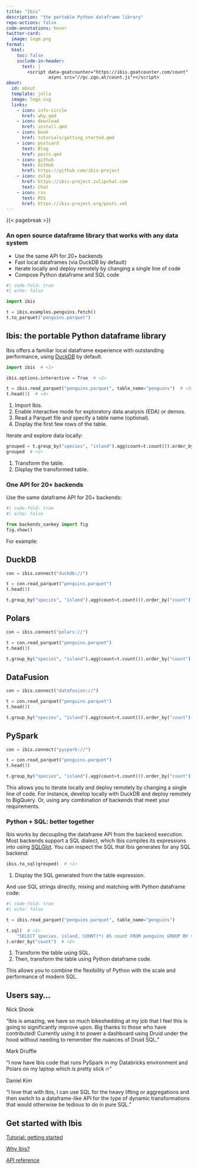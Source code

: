 ```yaml
---
title: "Ibis"
description: "the portable Python dataframe library"
repo-actions: false
code-annotations: hover
twitter-card:
  image: logo.png
format:
  html:
    toc: false
    include-in-header:
      text: |
        <script data-goatcounter="https://ibis.goatcounter.com/count"
                async src="//gc.zgo.at/count.js"></script>
about:
  id: about
  template: jolla
  image: logo.svg
  links:
    - icon: info-circle
      href: why.qmd
    - icon: download
      href: install.qmd
    - icon: book
      href: tutorials/getting_started.qmd
    - icon: postcard
      text: Blog
      href: posts.qmd
    - icon: github
      text: GitHub
      href: https://github.com/ibis-project
    - icon: zulip
      href: https://ibis-project.zulipchat.com
      text: Chat
    - icon: rss
      text: RSS
      href: https://ibis-project.org/posts.xml
---
```


::: {#about}
:::

{{< pagebreak >}}

::: {.column-page}

### An open source dataframe library that works with any data system

- Use the same API for 20+ backends
- Fast local dataframes (via DuckDB by default)
- Iterate locally and deploy remotely by changing a single line of code
- Compose Python dataframe and SQL code

```python
#| code-fold: true
#| echo: false

import ibis

t = ibis.examples.penguins.fetch()
t.to_parquet("penguins.parquet")
```

## Ibis: the portable Python dataframe library

Ibis offers a familiar local dataframe experience with outstanding performance,
using [DuckDB](https://duckdb.org) by default.

```python
import ibis  # <1>

ibis.options.interactive = True  # <2>

t = ibis.read_parquet("penguins.parquet", table_name="penguins")  # <3>
t.head(3)  # <4>
```

1. Import Ibis.
2. Enable interactive mode for exploratory data analysis (EDA) or demos.
3. Read a Parquet file and specify a table name (optional).
4. Display the first few rows of the table.

Iterate and explore data locally:

```python
grouped = t.group_by("species", "island").agg(count=t.count()).order_by("count")  # <1>
grouped  # <2>
```

1. Transform the table.
2. Display the transformed table.

### One API for 20+ backends

Use the same dataframe API for 20+ backends:

```python
#| code-fold: true
#| echo: false

from backends_sankey import fig
fig.show()
```

For example:

::: {.panel-tabset}

## DuckDB

```python
con = ibis.connect("duckdb://")
```

```python
t = con.read_parquet("penguins.parquet")
t.head(3)
```

```python
t.group_by("species", "island").agg(count=t.count()).order_by("count")
```

## Polars

```python
con = ibis.connect("polars://")
```

```python
t = con.read_parquet("penguins.parquet")
t.head(3)
```

```python
t.group_by("species", "island").agg(count=t.count()).order_by("count")
```

## DataFusion

```python
con = ibis.connect("datafusion://")
```

```python
t = con.read_parquet("penguins.parquet")
t.head(3)
```

```python
t.group_by("species", "island").agg(count=t.count()).order_by("count")
```

## PySpark

```python
con = ibis.connect("pyspark://")
```

```python
t = con.read_parquet("penguins.parquet")
t.head(3)
```

```python
t.group_by("species", "island").agg(count=t.count()).order_by("count")
```

:::

This allows you to iterate locally and deploy remotely by changing a single line
of code. For instance, develop locally with DuckDB and deploy remotely to
BigQuery. Or, using any combination of backends that meet your requirements.

### Python + SQL: better together

Ibis works by decoupling the dataframe API from the backend execution. Most
backends support a SQL dialect, which Ibis compiles its expressions into using
[SQLGlot](https://github.com/tobymao/sqlglot). You can inspect the SQL that Ibis
generates for any SQL backend:


```python
ibis.to_sql(grouped)  # <1>
```

1. Display the SQL generated from the table expression.

And use SQL strings directly, mixing and matching with Python dataframe code:

```python
#| code-fold: true
#| echo: false

t = ibis.read_parquet("penguins.parquet", table_name="penguins")
```

```python
t.sql(  # <1>
    "SELECT species, island, COUNT(*) AS count FROM penguins GROUP BY species, island"  # <1>
).order_by("count")  # <2>
```

1. Transform the table using SQL.
2. Then, transform the table using Python dataframe code.

This allows you to combine the flexibility of Python with the scale and
performance of modern SQL.

## Users say...

::: {.grid}

::: {.g-col-4 .card .border-light .mb-3 .text-center} 
::: {.card-header}
Nick Shook
:::
::: {.card-body}
["Ibis is amazing, we have so much bikeshedding at my job that I feel this is
going to significantly improve upon. Big thanks to those who have contributed!
Currently using it to power a dashboard using Druid under the hood without
needing to remember the nuances of Druid SQL."]{.card-text}
::: 
:::

::: {.g-col-4 .card .border-light .mb-3 .text-center}
::: {.card-header}
Mark Druffle
:::
:::{.card-body}
"I now have Ibis code that runs PySpark in my Databricks environment and Polars
on my laptop which is pretty slick 🔥"
:::
:::

::: {.g-col-4 .card .border-light .mb-3 .text-center}
::: {.card-header}
Daniel Kim
:::
::: {.card-body}
"I love that with Ibis, I can use SQL for the heavy lifting or aggregations and
then switch to a dataframe-like API for the type of dynamic transformations that
would otherwise be tedious to do in pure SQL."
:::
:::
:::

:::

::: {.text-center}
## Get started with Ibis
:::

::: {.grid .text-center}

::: {.g-col-4}
[Tutorial: getting started](tutorials/getting_started.qmd){.btn .btn-primary}
:::

::: {.g-col-4}
[Why Ibis?](why.qmd){.btn .btn-primary}
:::

::: {.g-col-4}
[API reference](/reference){.btn .btn-primary}
:::

:::
